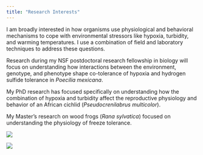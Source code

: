 ```yaml
---
title: "Research Interests"
---
```


I am broadly interested in how organisms use physiological and behavioral mechanisms to cope with environmental stressors like hypoxia, turbidity, and warming temperatures.​ I use a combination of field and laboratory techniques to address these questions.

Research during my NSF postdoctoral research fellowship in biology will focus on understanding how interactions between the environment, genotype, and phenotype shape co-tolerance of hypoxia and hydrogen sulfide tolerance in *Poecilia mexicana*.

My PhD research has focused specifically on understanding how the combination of hypoxia and turbidity affect the reproductive physiology and behavior of an African cichlid (*Pseudocrenilabrus multicolor*).

My Master's research on wood frogs (*Rana sylvatica*) focused on understanding the physiology of freeze tolerance.

![](images/sulfidestream.JPG){fig-align="left"}

![](images/male territory pit.JPG){fig-align="right"}
